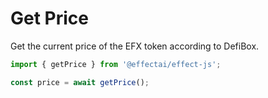 # Get Price

Get the current price of the EFX token according to DefiBox.

```typescript
import { getPrice } from '@effectai/effect-js';

const price = await getPrice();

```